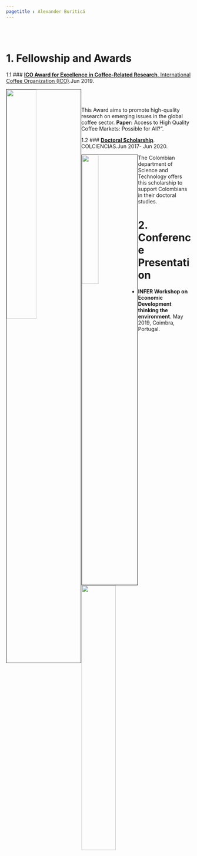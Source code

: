 ```yaml
---
pagetitle : Alexander Buriticá 
---
```


<br>  </br> <!--- Agrega lineas en blanco --->

# 1. Fellowship and Awards


   1.1  ### <i class="fas fa-trophy"></i> <a href="http://www.ico.org/documents/cy2018-19/ed-2295e-call-for-award-competition.pdf">  **ICO Award for Excellence in Coffee-Related Research**.</a><a href="http://www.ico.org/"> International Coffee Organization (ICO)</a>.Jun 2019.

<img src="./images/ICO.png" style="width:40%; border:1px solid; margin-right: 1px" align="left" />

<br>  </br> <!--- Agrega lineas en blanco --->

<p>This Award aims to promote high-quality research on emerging issues in the global coffee sector.  __Paper:__ Access to High Quality Coffee Markets: Possible for All?”.</p>




   1.2  ### <i class="fas fa-trophy"></i> <a href="https://minciencias.gov.co/convocatorias/oportunidades-formacion/convocatoria-doctorados-nacionales-2016">**Doctoral Scholarship**</a>. COLCIENCIAS</a>.Jun 2017- Jun 2020. 

<img src="./images/colciencias.png" style="width:30%; border:1px solid; margin-right: 1px" align="left" />


<p>The Colombian department of Science and Technology offers this scholarship to support Colombians in their doctoral studies.</p>




# 2. Conference Presentation


+ **INFER Workshop on Economic Development thinking the environment**. May 2019, Coimbra, Portugal.

<img src="./images/infer_logo.png" style="width:43%" />
